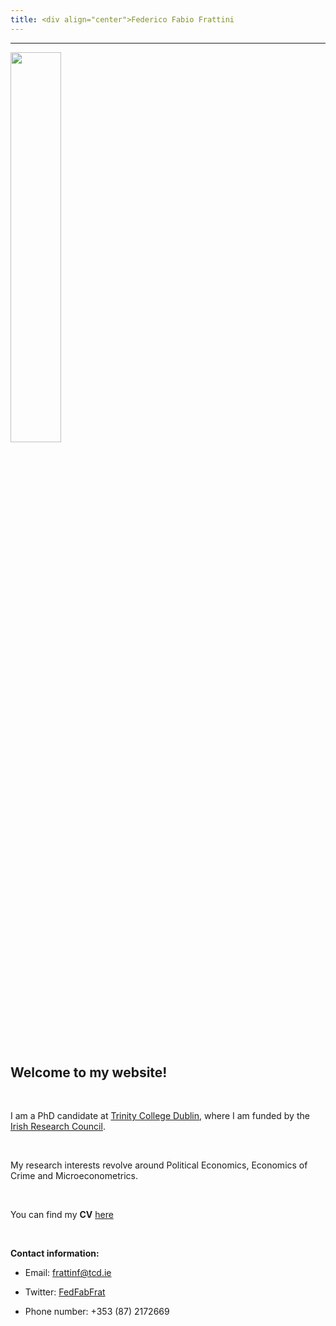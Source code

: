 ```yaml
---
title: <div align="center">Federico Fabio Frattini
---
```



****

<div align="left">

![](images/triss_pic.jpg){width=40%}

<br />

<div align="left">

## Welcome to my website!

<br />

I am a PhD candidate at [Trinity College Dublin](https://www.tcd.ie/Economics/), where I am funded by the [Irish Research Council](https://research.ie/).

<br />

My research interests revolve around Political Economics, Economics of Crime and Microeconometrics.

<br />

You can find my **CV** <a href="files/CV_vphd3.pdf#" class="download" title="Download CV as PDF">here</a>		

<br />

**Contact information:**

* Email: [frattinf@tcd.ie](mailto:frattinf@tcd.ie)

* Twitter: [FedFabFrat](https://twitter.com/FedFabFrat)

* Phone number: +353 (87) 2172669


